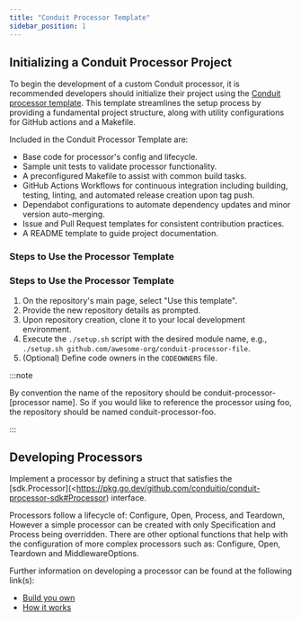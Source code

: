 ```yaml
---
title: "Conduit Processor Template"
sidebar_position: 1
---
```


## Initializing a Conduit Processor Project

To begin the development of a custom Conduit processor, it is recommended developers should initialize their project using the [Conduit processor template](https://github.com/ConduitIO/conduit-processor-template). This template streamlines the setup process by providing a fundamental project structure, along with utility configurations for GitHub actions and a Makefile.

Included in the Conduit Processor Template are:

- Base code for processor's config and lifecycle.
- Sample unit tests to validate processor functionality.
- A preconfigured Makefile to assist with common build tasks.
- GitHub Actions Workflows for continuous integration including building, testing, linting, and automated release creation upon tag push.
- Dependabot configurations to automate dependency updates and minor version auto-merging.
- Issue and Pull Request templates for consistent contribution practices.
- A README template to guide project documentation.

### Steps to Use the Processor Template
### Steps to Use the Processor Template

1. On the repository's main page, select "Use this template".
2. Provide the new repository details as prompted.
3. Upon repository creation, clone it to your local development environment.
4. Execute the `./setup.sh` script with the desired module name, e.g., `./setup.sh github.com/awesome-org/conduit-processor-file`.
5. (Optional) Define code owners in the `CODEOWNERS` file.

:::note

By convention the name of the repository should be conduit-processor-[processor name]. So if you would like to reference the processor using foo, the repository should be named conduit-processor-foo.

:::

## Developing Processors

Implement a processor by defining a struct that satisfies the [sdk.Processor](<https://pkg.go.dev/github.com/conduitio/conduit-processor-sdk#Processor) interface.

Processors follow a lifecycle of: Configure, Open, Process, and Teardown, However a simple processor can be created with only Specification and Process being overridden. There are other optional functions that help with the configuration of more complex processors such as: Configure, Open, Teardown and MiddlewareOptions.

Further information on developing a processor can be found at the following link(s):

- [Build you own](/docs/processors/standalone/building.mdx)
- [How it works](/docs/processors/standalone/how-it-works.mdx)